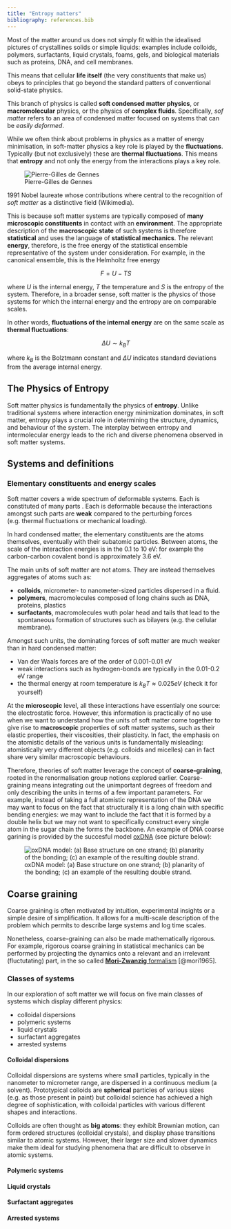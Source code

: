 ```yaml
---
title: "Entropy matters"
bibliography: references.bib
---
```


Most of the matter around us does not simply fit within the idealised pictures of crystallines solids or simple liquids: examples include colloids, polymers, surfactants, liquid crystals, foams, gels, and biological materials such as proteins, DNA, and cell membranes.

This means that cellular **life itself** (the very constituents that make us) obeys to principles that go beyond the standard patters of conventional solid-state physics.

This branch of physics is called **soft condensed matter physics**, or **macromolecular** physics, or the physics of **complex fluids**. Specifically, *sof matter* refers to an area of condensed matter focused on systems that can be *easily deformed*.

While we often think about problems in physics as a matter of energy minimisation, in soft-matter physics a key role is played by the **fluctuations**. Typically (but not exclusively) these are **thermal fluctuations**. This means that **entropy** and not only the energy from the interactions plays a key role.

::: {.column-margin}

![Pierre-Gilles de Gennes](https://upload.wikimedia.org/wikipedia/commons/f/f6/Pierre-Gilles_crop.jpg)

1991 Nobel laureate whose contributions where central to the recognition of *soft matter* as a distinctive field (Wikimedia).
:::
This is because soft matter systems are typically composed of **many microscopic constituents** in contact with an **environment**. The appropriate description of the **macroscopic state** of such systems is therefore **statistical** and uses the language of **statistical mechanics**. The relevant **energy**, therefore, is the free energy of the statistical ensemble representative of the system under consideration. For example, in the canonical ensemble, this is the Helmholtz free energy

$$F = U-TS$$

where $U$ is the internal energy, $T$ the temperature and $S$ is the entropy of the system. Therefore, in a broader sense, soft matter is the physics of those systems for which the internal energy and the entropy are on comparable scales.

In other words, **fluctuations of the internal energy** are on the same scale as **thermal fluctuations**:

$$\Delta U \sim k_BT $$

where $k_B$ is the Bolztmann constant and $\Delta U$ indicates standard deviations from the average internal energy.


::: {.callout-note collapse="true"}
# The Physics of Entropy

Soft matter physics is fundamentally the physics of **entropy**. Unlike traditional systems where interaction energy minimization dominates, in soft matter, entropy plays a crucial role in determining the structure, dynamics, and behaviour of the system. The interplay between entropy and intermolecular energy leads to the rich and diverse phenomena observed in soft matter systems.
:::


## Systems and definitions

### Elementary constituents and energy scales

Soft matter covers a wide spectrum of deformable systems. Each is constituted of many parts . Each is deformable because the interactions amongst such parts are **weak** compared to the perturbing forces (e.g. thermal fluctuations or mechanical loading).

In hard condensed matter, the elementary constituents are the atoms themselves, eventually with their subatomic particles. Between atoms, the scale of the interaction energies is in the 0.1 to 10 eV: for example the carbon-carbon covalent bond is approximately 3.6  eV. 

The main units of soft matter are not atoms. They are instead themselves aggregates of atoms such as:

- **colloids**, micrometer- to nanometer-sized particles dispersed in a fluid.
- **polymers**, macromolecules composed of long chains such as DNA, proteins, plastics
- **surfactants**, macromolecules wuth polar head and tails that lead to the spontaneous formation of structures such as bilayers (e.g. the cellular membrane).  

Amongst such units, the dominating forces of soft matter are much weaker than in hard condensed matter:

- Van der Waals forces are of the order of 0.001-0.01 eV 
- weak interactions such as hydrogen-bonds are typically in the 0.01-0.2 eV range
- the thermal energy at room temperature is $k_B T \approx 0.025 eV$ (check it for yourself)

At the **microscopic** level, all these interactions have essentialy one source: the electrostatic force. However, this information is practically of no use when we want to understand how the units of soft matter come together to give rise to **macroscopic** properties of soft matter systems, such as their elastic properties, their viscosities, their plasticity. In fact, the emphasis on the atomistic details of the various units is fundamentally misleading: atomistically very different objects (e.g. colloids and micelles) can in fact share very similar macroscopic behaviours.

Therefore, theories of soft matter leverage the concept of **coarse-graining**, rooted in the renormalisation group notions explored earlier. Coarse-graining means integrating out the unimportant degrees of freedom and only describing the units in terms of a few important parameters. For example, instead of taking a full atomistic representation of the DNA we may want to focus on the fact that structurally it is a long chain with specific bending energies: we may want to include the fact that it is formed by a double helix but we may not want to specifically construct every single atom in the sugar chain the forms the backbone. An example of DNA coarse garining is provided by the succesful model [oxDNA](https://dna.physics.ox.ac.uk/index.php/Main_Page) (see picture below):

![oxDNA model: (a) Base structure on one strand; (b) planarity of the bonding; (c) an example of the resulting double strand.](figs/500px-The_model_half)


::: {.callout-note collapse="true"}
# Coarse graining
Coarse graining is often motivated by intuition, experimental insights or a simple desire of simplification. It allows for a multi-scale description of the problem which permits to describe large systems and log time scales.

Nonetheless, coarse-graining can also be made mathematically rigorous. For example, rigorous coarse graining in statistical mechanics can be performed by projecting the dynamics onto a relevant and an irrelevant (fluctutating) part, in the so called [**Mori-Zwanzig** formalism](https://en.wikipedia.org/wiki/Mori-Zwanzig_formalism) [@mori1965].
:::

### Classes of systems

In our exploration of soft matter we will focus on five main classes of systems which display different physics:

- colloidal dispersions
- polymeric systems
- liquid crystals
- surfactant aggregates
- arrested systems

#### Colloidal dispersions {.unnumbered}
Colloidal dispersions are systems where small particles, typically in the nanometer to micrometer range, are dispersed in a continuous medium (a solvent). Prototypical colloids are **spherical** particles of various sizes (e.g. as those present in paint) but colloidal science has achieved a high degree of sophistication, with colloidal particles with various different shapes and interactions.

Colloids are often thought as **big atoms**: they exhibit Brownian motion, can form ordered structures (colloidal crystals), and display phase transitions similar to atomic systems. However, their larger size and slower dynamics make them ideal for studying phenomena that are difficult to observe in atomic systems. 

#### Polymeric systems {.unnumbered}

#### Liquid crystals {.unnumbered}

#### Surfactant aggregates {.unnumbered}


#### Arrested systems {.unnumbered}
